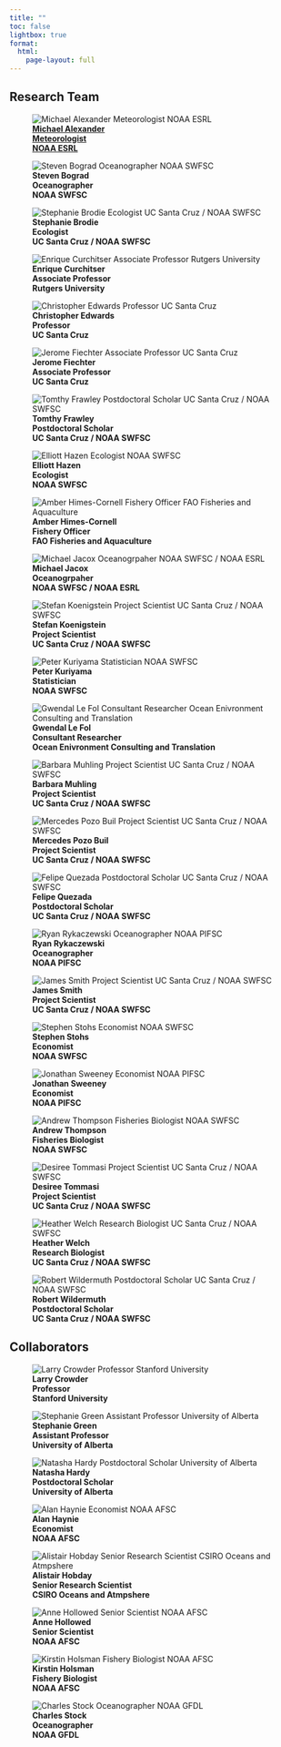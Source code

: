 ```yaml
---
title: ""
toc: false
lightbox: true
format: 
  html:
    page-layout: full
---
```


## Research Team

::: {.wrapper}
![[**Michael Alexander<br>Meteorologist<br>NOAA ESRL**](https://www.esrl.noaa.gov/psd/people/michael.alexander/)](images/michael_alexander.jpg.webp){.img-fluid-team}

![**Steven Bograd<br>Oceanographer<br>NOAA SWFSC**](images/steven_bograd.jpg.webp){.img-fluid-team}

![**Stephanie Brodie<br>Ecologist<br>UC Santa Cruz / NOAA SWFSC**](images/stephanie_brodie.jpg.webp){.img-fluid-team}

![**Enrique Curchitser<br>Associate Professor<br>Rutgers University**](images/enrique_curchitser.jpg.webp){.img-fluid-team}

![**Christopher Edwards<br>Professor<br>UC Santa Cruz**](images/christopher_edwards.jpeg.webp){.img-fluid-team}

![**Jerome Fiechter<br>Associate Professor<br>UC Santa Cruz**](images/jerome_fiechter.jpg.webp){.img-fluid-team}

![**Tomthy Frawley<br>Postdoctoral Scholar<br>UC Santa Cruz / NOAA SWFSC**](images/timothy_frawley.jpeg.webp){.img-fluid-team}

![**Elliott Hazen<br>Ecologist<br>NOAA SWFSC**](images/elliott_hazen.png.webp){.img-fluid-team}

![**Amber Himes-Cornell<br>Fishery Officer<br>FAO Fisheries and Aquaculture**](images/amber_himes_cornell.jpg.webp){.img-fluid-team}

![**Michael Jacox<br>Oceanogrpaher<br>NOAA SWFSC / NOAA ESRL**](images/michael_jacox.jpg.webp){.img-fluid-team}

![**Stefan Koenigstein<br>Project Scientist<br>UC Santa Cruz / NOAA SWFSC**](images/stefan_koenigstein.jpg.webp){.img-fluid-team}

![**Peter Kuriyama<br>Statistician<br>NOAA SWFSC**](images/peter_kuriyama.jpg.webp){.img-fluid-team}

![**Gwendal Le Fol<br>Consultant Researcher<br>Ocean Enivronment Consulting and Translation**](images/gwendal_le-fol.jpg.webp){.img-fluid-team}

![**Barbara Muhling<br>Project Scientist<br>UC Santa Cruz / NOAA SWFSC**](images/barbara_muhling.jpg.webp){.img-fluid-team}

![**Mercedes Pozo Buil<br>Project Scientist<br>UC Santa Cruz / NOAA SWFSC**](images/mercedes_pozo-buil.jpg.webp){.img-fluid-team}

![**Felipe Quezada<br>Postdoctoral Scholar<br>UC Santa Cruz / NOAA SWFSC**](images/felipe_quezada.jpg.webp){.img-fluid-team}

![**Ryan Rykaczewski<br>Oceanographer<br>NOAA PIFSC**](images/ryan_rykaczewski.jpg.webp){.img-fluid-team}

![**James Smith<br>Project Scientist<br>UC Santa Cruz / NOAA SWFSC**](images/james_smith.jpg.webp){.img-fluid-team}

![**Stephen Stohs<br>Economist<br>NOAA SWFSC**](images/stephen_stohs.png.webp){.img-fluid-team}

![**Jonathan Sweeney<br>Economist<br>NOAA PIFSC**](images/jonathan_sweeney.jpg.webp){.img-fluid-team}

![**Andrew Thompson<br>Fisheries Biologist<br>NOAA SWFSC**](images/andrew_thompson.jpg.webp){.img-fluid-team}

![**Desiree Tommasi<br>Project Scientist<br>UC Santa Cruz / NOAA SWFSC**](images/desiree_tommasi.jpg.webp){.img-fluid-team}

![**Heather Welch<br>Research Biologist<br>UC Santa Cruz / NOAA SWFSC**](images/heather_welch.jpeg.webp){.img-fluid-team}

![**Robert Wildermuth<br>Postdoctoral Scholar<br>UC Santa Cruz / NOAA SWFSC**](images/robert_wildermuth.jpg.webp){.img-fluid-team}
:::



## Collaborators

::: {.wrapper}
![**Larry Crowder<br>Professor<br>Stanford University**](images/larry_crowder.jpg.webp){.img-fluid-team}

![**Stephanie Green<br>Assistant Professor<br>University of Alberta**](images/stephanie_green.jpg.webp){.img-fluid-team}

![**Natasha Hardy<br>Postdoctoral Scholar<br>University of Alberta**](images/natasha_hardy.jpg.webp){.img-fluid-team}

![**Alan Haynie<br>Economist<br>NOAA AFSC**](images/alan_haynie.jpg.webp){.img-fluid-team}

![**Alistair Hobday<br>Senior Research Scientist<br>CSIRO Oceans and Atmpshere**](images/alistair_hobday.jpg.webp){.img-fluid-team}

![**Anne Hollowed<br>Senior Scientist<br>NOAA AFSC**](images/anne_hollowed.jpeg.webp){.img-fluid-team}

![**Kirstin Holsman<br>Fishery Biologist<br>NOAA AFSC**](images/kirstin_holsman.jpg.webp){.img-fluid-team}

![**Charles Stock<br>Oceanographer<br>NOAA GFDL**](images/charles_stock.jpg.webp){.img-fluid-team}
:::